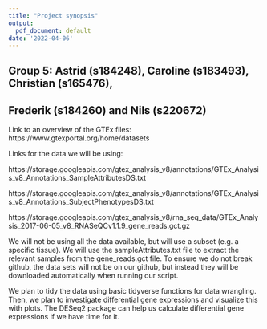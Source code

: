 ```yaml
---
title: "Project synopsis"
output:
  pdf_document: default
date: '2022-04-06'
---
```

## Group 5: Astrid (s184248), Caroline (s183493), Christian (s165476), 
## Frederik (s184260) and Nils (s220672)

Link to an overview of the GTEx files: https://www.gtexportal.org/home/datasets

Links for the data we will be using:

https://storage.googleapis.com/gtex_analysis_v8/annotations/GTEx_Analysis_v8_Annotations_SampleAttributesDS.txt

https://storage.googleapis.com/gtex_analysis_v8/annotations/GTEx_Analysis_v8_Annotations_SubjectPhenotypesDS.txt

https://storage.googleapis.com/gtex_analysis_v8/rna_seq_data/GTEx_Analysis_2017-06-05_v8_RNASeQCv1.1.9_gene_reads.gct.gz

We will not be using all the data available, but will use a subset (e.g. a specific tissue). We will use the sampleAttributes.txt file to extract the relevant samples from the gene_reads.gct file. To ensure we do not break github, the data sets will not be on our github, but instead they will be downloaded automatically when running our script. 

We plan to tidy the data using basic tidyverse functions for data wrangling. Then, we plan to investigate differential gene expressions and visualize this with plots. The DESeq2 package can help us calculate differential gene expressions if we have time for it. 